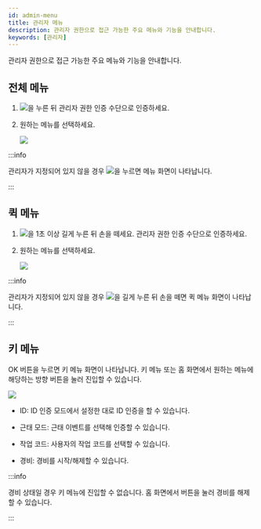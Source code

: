 ```yaml
---
id: admin-menu
title: 관리자 메뉴
description: 관리자 권한으로 접근 가능한 주요 메뉴와 기능을 안내합니다.
keywords: [관리자]
---
```


관리자 권한으로 접근 가능한 주요 메뉴와 기능을 안내합니다.

## 전체 메뉴

1. <Image src='/img/common/ico-menu-bs2a.svg' ico alone />을 누른 뒤 관리자 권한 인증 수단으로 인증하세요.

1. 원하는 메뉴를 선택하세요.

    <Image src='/img/device/bs2a-all-menu.png' />

:::info

관리자가 지정되어 있지 않을 경우 <Image src='/img/common/ico-menu-bs2a.svg' ico alone />을 누르면 메뉴 화면이 나타납니다.

:::

## 퀵 메뉴

1. <Image src='/img/common/ico-menu-bs2a.svg' ico alone />을 1초 이상 길게 누른 뒤 손을 떼세요. 관리자 권한 인증 수단으로 인증하세요.

1. 원하는 메뉴를 선택하세요.

    <Image src='/img/device/bs2a-quick-menu.png' />

:::info

관리자가 지정되어 있지 않을 경우 <Image src='/img/common/ico-menu-bs2a.svg' ico alone />을 길게 누른 뒤 손을 떼면 퀵 메뉴 화면이 나타납니다.

:::

## 키 메뉴

<Cmd>OK</Cmd> 버튼을 누르면 키 메뉴 화면이 나타납니다. <Cmd>키 메뉴</Cmd> 또는 홈 화면에서 원하는 메뉴에 해당하는 방향 버튼을 눌러 진입할 수 있습니다.

<Image src='/img/device/bs2a-key-menu.png' />

* <IcFw /> <Cmd>ID</Cmd>: <Cmd>ID 인증 모드</Cmd>에서 설정한 대로 ID 인증을 할 수 있습니다.

* <IcDown/> <Cmd>근태 모드</Cmd>: 근태 이벤트를 선택해 인증할 수 있습니다.

* <IcBw /> <Cmd>작업 코드</Cmd>: 사용자의 작업 코드를 선택할 수 있습니다.

* <IcUp/> <Cmd>경비</Cmd>: 경비를 시작/해제할 수 있습니다.

:::info

<Cmd>경비</Cmd> 상태일 경우 <Cmd>키 메뉴</Cmd>에 진입할 수 없습니다. 홈 화면에서 <IcUp/> 버튼을 눌러 경비를 해제할 수 있습니다.

:::